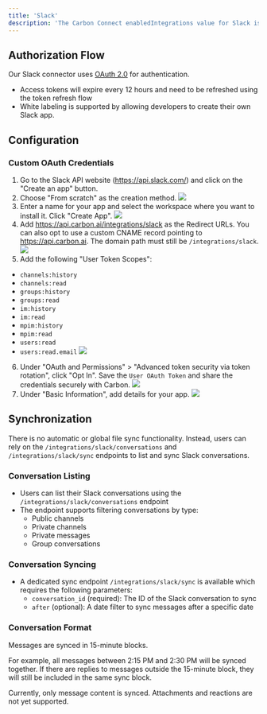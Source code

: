 ```yaml
---
title: 'Slack'
description: 'The Carbon Connect enabledIntegrations value for Slack is `SLACK`.'
---
```


## Authorization Flow
Our Slack connector uses [OAuth 2.0](https://api.slack.com/authentication/oauth-v2) for authentication.
- Access tokens will expire every 12 hours and need to be refreshed using the token refresh flow
- White labeling is supported by allowing developers to create their own Slack app.

## Configuration
### Custom OAuth Credentials

1. Go to the Slack API website (https://api.slack.com/) and click on the "Create an app" button.
2. Choose "From scratch" as the creation method.
![](https://imagedelivery.net/_sHUUMiZokZ59YDFOZEZTw/f08bbf9f-eb6c-4f16-912b-61473ff42600/public)
3. Enter a name for your app and select the workspace where you want to install it. Click "Create App".
![](https://imagedelivery.net/_sHUUMiZokZ59YDFOZEZTw/64a9c49d-9415-4fd6-7b7d-1571a9dbfc00/public)
4. Add https://api.carbon.ai/integrations/slack as the Redirect URLs. You can also opt to use a custom CNAME record pointing to https://api.carbon.ai. The domain path must still be `/integrations/slack`.
![](https://imagedelivery.net/_sHUUMiZokZ59YDFOZEZTw/20d796fd-ae2c-4838-b79d-694ac4e1fe00/public)
5. Add the following "User Token Scopes":
- `channels:history`
- `channels:read`
- `groups:history`
- `groups:read`
- `im:history`
- `im:read`
- `mpim:history`
- `mpim:read`
- `users:read`
- `users:read.email`
![](https://imagedelivery.net/_sHUUMiZokZ59YDFOZEZTw/6f6462ec-81d4-4baa-2d9a-11d2725f5900/public)
6. Under "OAuth and Permissions" > "Advanced token security via token rotation", click "Opt In". Save the `User OAuth Token` and share the credentials securely with Carbon.
![](https://imagedelivery.net/_sHUUMiZokZ59YDFOZEZTw/15749536-84c3-4353-837f-f4c290aff900/public)
7. Under "Basic Information", add details for your app.
![](https://imagedelivery.net/_sHUUMiZokZ59YDFOZEZTw/1b443d70-0477-4a80-fc5d-bb58a2edee00/public)



## Synchronization
There is no automatic or global file sync functionality. Instead, users can rely on the `/integrations/slack/conversations` and `/integrations/slack/sync` endpoints to list and sync Slack conversations. 

### Conversation Listing
- Users can list their Slack conversations using the `/integrations/slack/conversations` endpoint
- The endpoint supports filtering conversations by type:
  - Public channels
  - Private channels
  - Private messages
  - Group conversations

### Conversation Syncing
- A dedicated sync endpoint `/integrations/slack/sync` is available which requires the following parameters:
  - `conversation_id` (required): The ID of the Slack conversation to sync
  - `after` (optional): A date filter to sync messages after a specific date

### Conversation Format
Messages are synced in 15-minute blocks. 

For example, all messages between 2:15 PM and 2:30 PM will be synced together. If there are replies to messages outside the 15-minute block, they will still be included in the same sync block.

Currently, only message content is synced. Attachments and reactions are not yet supported.
